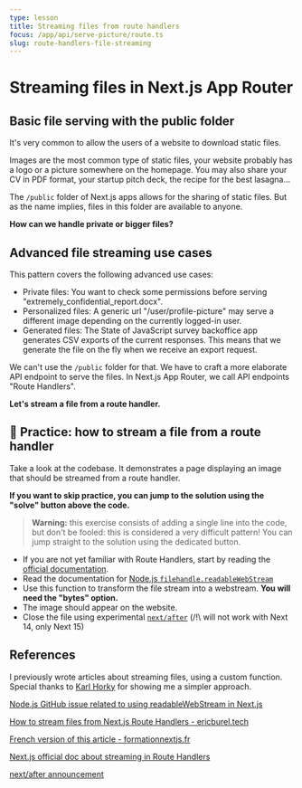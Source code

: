 ```yaml
---
type: lesson
title: Streaming files from route handlers
focus: /app/api/serve-picture/route.ts
slug: route-handlers-file-streaming
---
```


# Streaming files in Next.js App Router

## Basic file serving with the public folder

It's very common to allow the users of a website to download static files.

Images are the most common type of static files, your website probably has a logo or a picture somewhere on the homepage. You may also share your CV in PDF format, your startup pitch deck, the recipe for the best lasagna...

The `/public` folder of Next.js apps allows for the sharing of static files. 
But as the name implies, files in this folder are available to anyone.

**How can we handle private or bigger files?**

## Advanced file streaming use cases

This pattern covers the following advanced use cases:

- Private files: You want to check some permissions before serving "extremely_confidential_report.docx".
- Personalized files: A generic url "/user/profile-picture" may serve a different image depending on the currently logged-in user.
- Generated files: The State of JavaScript survey backoffice app generates CSV exports of the current responses. This means that we generate the file on the fly when we receive an export request.

We can't use the `/public` folder for that. We have to craft a more elaborate API endpoint to serve the files.
In Next.js App Router, we call API endpoints "Route Handlers". 

**Let's stream a file from a route handler.**

## 🔨 Practice: how to stream a file from a route handler

Take a look at the codebase. It demonstrates a page displaying an image that should be streamed from a route handler.

**If you want to skip practice, you can jump to the solution using the "solve" button above the code.**

> **Warning:** this exercise consists of adding a single line into the code, but don't be fooled: this is considered a very difficult pattern!
> You can jump straight to the solution using the dedicated button.

- If you are not yet familiar with Route Handlers, start by reading the [official documentation](https://nextjs.org/docs/app/building-your-application/routing/route-handlers).
- Read the documentation for [Node.js `filehandle.readableWebStream`](https://nodejs.org/docs/v20.16.0/api/fs.html#filehandlereadablewebstreamoptions)
- Use this function to transform the file stream into a webstream. **You will need the "bytes" option.**
- The image should appear on the website.
- Close the file using experimental [`next/after`](https://nextjs.org/blog/next-15-rc#executing-code-after-a-response-with-nextafter-experimental) (/!\ will not work with Next 14, only Next 15)

## References

I previously wrote articles about streaming files,
using a custom function. Special thanks to [Karl Horky](https://github.com/karlhorky) for showing me a simpler approach.

[Node.js GitHub issue related to using readableWebStream in Next.js](https://github.com/nodejs/node/issues/54041)

[How to stream files from Next.js Route Handlers - ericburel.tech](https://www.ericburel.tech/blog/nextjs-stream-files)

[French version of this article - formationnextjs.fr](https://www.formationnextjs.fr/ressources/route-handlers-et-fichiers)

[Next.js official doc about streaming in Route Handlers](https://nextjs.org/docs/app/building-your-application/routing/route-handlers#streaming)

[next/after announcement](https://nextjs.org/blog/next-15-rc#executing-code-after-a-response-with-nextafter-experimental)



<BetaBanner />
